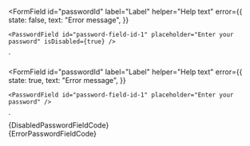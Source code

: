 
<FormField
	id="passwordId"
	label="Label"
	helper="Help text"
	error={{
		state: false,
		text: "Error message",
	}}
>
	<PasswordField id="password-field-id-1" placeholder="Enter your password" isDisabled={true} />
</FormField>
`

<FormField
	id="passwordId"
	label="Label"
	helper="Help text"
	error={{
		state: true,
		text: "Error message",
	}}
>
	<PasswordField id="password-field-id-1" placeholder="Enter your password" />
</FormField>
`

<Section
	title="Disabled"
	contained={true}
	border={true}
	style={{ paddingRight: 0, paddingLeft: 0 }}
>
	<Preview wrapper={true}>
		<FormField
			id="passwordId"
			label="Label"
			helper="Help text"
			error={{
				state: false,
				text: "Error message",
			}}
		>
			<PasswordField
				id="password-field-id-1"
				placeholder="Enter your password"
				isDisabled={true}
			/>
		</FormField>
	</Preview>
	<Snippet language="js">{DisabledPasswordFieldCode}</Snippet>
</Section>

<Section
	title="Error"
	contained={true}
	border={true}
	style={{ paddingRight: 0, paddingLeft: 0 }}
>
	<Preview wrapper={true}>
		<FormField
			id="passwordId"
			label="Label"
			helper="Help text"
			error={{
				state: true,
				text: "Error message",
			}}
		>
			<PasswordField
				id="password-field-id-1"
				placeholder="Enter your password"
			/>
		</FormField>
	</Preview>
	<Snippet language="js">{ErrorPasswordFieldCode}</Snippet>
</Section>
